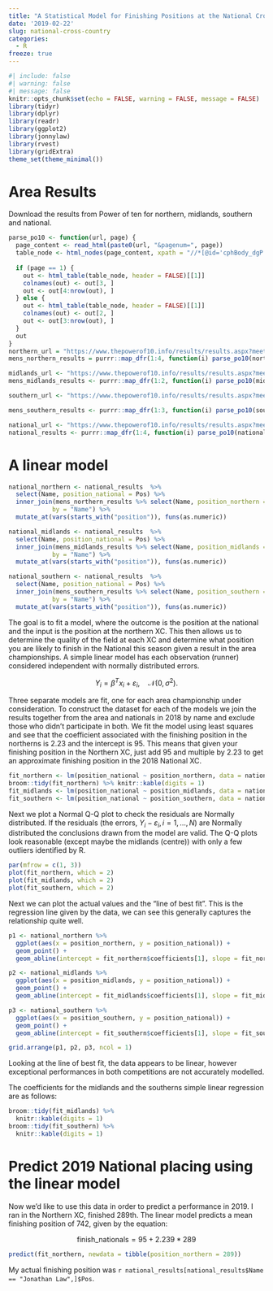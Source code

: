 ```yaml
---
title: "A Statistical Model for Finishing Positions at the National Cross Country"
date: '2019-02-22'
slug: national-cross-country
categories:
  - R
freeze: true
---
```


```r
#| include: false
#| warning: false
#| message: false
knitr::opts_chunk$set(echo = FALSE, warning = FALSE, message = FALSE)
library(tidyr)
library(dplyr) 
library(readr)
library(ggplot2)
library(jonnylaw)
library(rvest)
library(gridExtra)
theme_set(theme_minimal())
```

# Area Results

Download the results from Power of ten for northern, midlands, southern and national.

```r
parse_po10 <- function(url, page) {
  page_content <- read_html(paste0(url, "&pagenum=", page))
  table_node <- html_nodes(page_content, xpath = "//*[@id='cphBody_dgP']")
  
  if (page == 1) {
    out <- html_table(table_node, header = FALSE)[[1]]
    colnames(out) <- out[3, ]
    out <- out[4:nrow(out), ]
  } else {
    out <- html_table(table_node, header = FALSE)[[1]]
    colnames(out) <- out[2, ]
    out <- out[3:nrow(out), ]
  }
  out
}
northern_url = "https://www.thepowerof10.info/results/results.aspx?meetingid=215941&event=12KXC&venue=Harewood&date=27-Jan-18"
mens_northern_results = purrr::map_dfr(1:4, function(i) parse_po10(northern_url, i))

midlands_url <- "https://www.thepowerof10.info/results/results.aspx?meetingid=218332&event=12KXC"
mens_midlands_results <- purrr::map_dfr(1:2, function(i) parse_po10(midlands_url, i))

southern_url <- "https://www.thepowerof10.info/results/results.aspx?meetingid=215848&event=15KXC"

mens_southern_results <- purrr::map_dfr(1:3, function(i) parse_po10(southern_url, i))

national_url <- "https://www.thepowerof10.info/results/results.aspx?meetingid=195112&event=12KXC"
national_results <- purrr::map_dfr(1:4, function(i) parse_po10(national_url, i))
```

# A linear model

```r
national_northern <- national_results  %>%
  select(Name, position_national = Pos) %>%
  inner_join(mens_northern_results %>% select(Name, position_northern = Pos), 
            by = "Name") %>%
  mutate_at(vars(starts_with("position")), funs(as.numeric))

national_midlands <- national_results  %>%
  select(Name, position_national = Pos) %>%
  inner_join(mens_midlands_results %>% select(Name, position_midlands = Pos), 
            by = "Name") %>%
  mutate_at(vars(starts_with("position")), funs(as.numeric))

national_southern <- national_results  %>%
  select(Name, position_national = Pos) %>%
  inner_join(mens_southern_results %>% select(Name, position_southern = Pos), 
            by = "Name") %>%
  mutate_at(vars(starts_with("position")), funs(as.numeric))
```

The goal is to fit a model, where the outcome is the position at the national and the input is the position at the northern XC. This then allows us to determine the quality of the field at each XC and determine what position you are likely to finish in the National this season given a result in the area championships. A simple linear model has each observation (runner) considered independent with normally distributed errors.

$$Y_i = \beta^T x_i + \varepsilon_i, \quad \mathcal{N}(0, \sigma^2).$$

Three separate models are fit, one for each area championship under consideration. To construct the dataset for each of the models we join the results together from the area and nationals in 2018 by name and exclude those who didn't participate in both. We fit the model using least squares and see that the coefficient associated with the finishing position in the northerns is 2.23 and the intercept is 95. This means that given your finishing position in the Northern XC, just add 95 and multiple by 2.23 to get an approximate finishing position in the 2018 National XC. 

```r
fit_northern <- lm(position_national ~ position_northern, data = national_northern)
broom::tidy(fit_northern) %>% knitr::kable(digits = 1)
fit_midlands <- lm(position_national ~ position_midlands, data = national_midlands)
fit_southern <- lm(position_national ~ position_southern, data = national_southern)
```

Next we plot a Normal Q-Q plot to check the residuals are Normally distributed. If the residuals (the errors, $Y_i - \varepsilon_i, i = 1,\dots,N$) are Normally distributed the conclusions drawn from the model are valid. The Q-Q plots look reasonable (except maybe the midlands (centre)) with only a few outliers identified by R.

```r
par(mfrow = c(1, 3))
plot(fit_northern, which = 2)
plot(fit_midlands, which = 2)
plot(fit_southern, which = 2)
```

Next we can plot the actual values and the "line of best fit". This is the regression line given by the data, we can see this generally captures the relationship quite well.

```r
p1 <- national_northern %>%
  ggplot(aes(x = position_northern, y = position_national)) +
  geom_point() +
  geom_abline(intercept = fit_northern$coefficients[1], slope = fit_northern$coefficients[2])

p2 <- national_midlands %>%
  ggplot(aes(x = position_midlands, y = position_national)) +
  geom_point() +
  geom_abline(intercept = fit_midlands$coefficients[1], slope = fit_midlands$coefficients[2])

p3 <- national_southern %>%
  ggplot(aes(x = position_southern, y = position_national)) +
  geom_point() +
  geom_abline(intercept = fit_southern$coefficients[1], slope = fit_southern$coefficients[2])

grid.arrange(p1, p2, p3, ncol = 1)
```

Looking at the line of best fit, the data appears to be linear, however exceptional performances in both competitions are not accurately modelled. 

The coefficients for the midlands and the southerns simple linear regression are as follows:

```r
broom::tidy(fit_midlands) %>%
  knitr::kable(digits = 1)
broom::tidy(fit_southern) %>%
  knitr::kable(digits = 1)
```

# Predict 2019 National placing using the linear model

Now we'd like to use this data in order to predict a performance in 2019. I ran in the Northern XC, finished 289th. The linear model predicts a mean finishing position of 742, given by the equation:

$$\textrm{finish_nationals} = 95 + 2.239 * 289$$

```r
predict(fit_northern, newdata = tibble(position_northern = 289))
```

My actual finishing position was `r national_results[national_results$Name == "Jonathan Law",]$Pos`.

